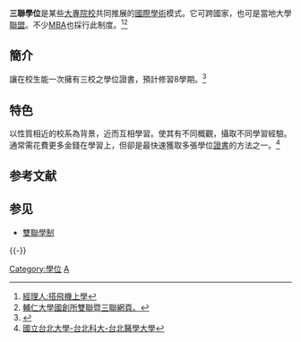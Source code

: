 '''三聯學位'''是某些[[大專院校|大專院校]]共同推展的[[國際|國際]][[學術|學術]]模式。它可跨國家，也可是當地大學[[聯盟|聯盟]]。不少[[MBA|MBA]]也採行此制度。<ref>[http://www.managertoday.com.tw/articles/view/10566 經理人:搭飛機上學]</ref><ref>[[輔仁大學|輔仁大學]][http://www.management.fju.edu.tw/esubweb/jmgem/ 國創所雙聯暨三聯網頁。]</ref>

==簡介==
讓在校生能一次擁有三校之學位證書，預計修習8學期。<ref>{{Cite web |url=http://news.secr.ncku.edu.tw/files/15-1054-72745,c5934-1.php?Lang=zh-tw# |title=金門大學-廈門大學-成功大學 |access-date=2015-08-25 |archive-url=https://web.archive.org/web/20160304104634/http://news.secr.ncku.edu.tw/files/15-1054-72745,c5934-1.php?Lang=zh-tw# |archive-date=2016-03-04 |dead-url=yes }}</ref>

==特色==
以性質相近的校系為背景，近而互相學習。使其有不同概觀，攝取不同學習經驗。通常需花費更多金錢在學習上，但卻是最快速獲取多張學位[[證書|證書]]的方法之一。<ref>[https://www.ntpu.edu.tw/ntpuNews/files/20091027105227.pdf 國立台北大學-台北科大-台北醫學大學]</ref>

== 参考文献 ==
{{Reflist|30em}}

== 参见 ==
{{Portal|大学|教育}}
* [[雙聯學制|雙聯學制]]

{{-}}
{{學位}}

[[Category:學位|Category:學位]]
[[Category:中华民国高等教育|A]]